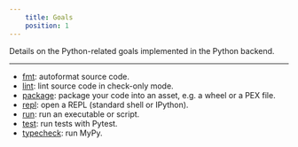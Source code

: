```yaml
---
    title: Goals
    position: 1
---
```


Details on the Python-related goals implemented in the Python backend.

---

- [fmt](doc:python-fmt-goal): autoformat source code.
- [lint](doc:python-lint-goal): lint source code in check-only mode.
- [package](doc:python-package-goal): package your code into an asset, e.g. a wheel or a PEX file.
- [repl](doc:python-repl-goal): open a REPL (standard shell or IPython).
- [run](doc:python-run-goal): run an executable or script.
- [test](doc:python-test-goal): run tests with Pytest.
- [typecheck](doc:python-typecheck-goal): run MyPy.
